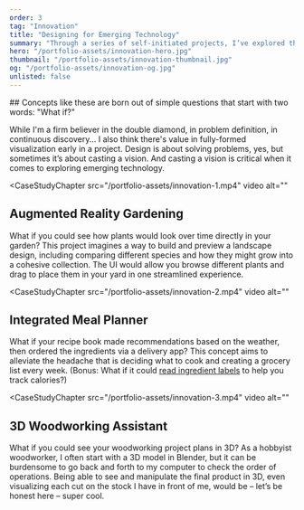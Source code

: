 ```yaml
---
order: 3
tag: "Innovation"
title: "Designing for Emerging Technology"
summary: "Through a series of self-initiated projects, I’ve explored the future of UI beyond the screen, while learning AR, 3D modeling, and interaction design skills."
hero: "/portfolio-assets/innovation-hero.jpg"
thumbnail: "/portfolio-assets/innovation-thumbnail.jpg"
og: "/portfolio-assets/innovation-og.jpg"
unlisted: false
---
```


<div className="max-w-2xl mb-24">
## Concepts like these are born out of simple questions that start with two words: "What if?"

While I'm a firm believer in the double diamond, in problem definition, in continuous discovery... I also think there's value in fully-formed visualization early in a project. Design is about solving problems, yes, but sometimes it’s about casting a vision. And casting a vision is critical when it comes to exploring emerging technology.
</div>

<CaseStudyChapter
src="/portfolio-assets/innovation-1.mp4"
video
alt=""
>
## Augmented Reality Gardening
What if you could see how plants would look over time directly in your garden? This project imagines a way to build and preview a landscape design, including comparing different species and how they might grow into a cohesive collection. The UI would allow you browse different plants and drag to place them in your yard in one streamlined experience.
</CaseStudyChapter>

<CaseStudyChapter
src="/portfolio-assets/innovation-2.mp4"
video
alt=""
>
## Integrated Meal Planner
What if your recipe book made recommendations based on the weather, then ordered the ingredients via a delivery app? This concept aims to alleviate the headache that is deciding what to cook and creating a grocery list every week. (Bonus: What if it could <a target="_blank" href="https://dribbble.com/shots/6032045-Meal-Planner-Concept-Recipe-Builder">read ingredient labels</a> to help you track calories?)
</CaseStudyChapter>

<CaseStudyChapter
src="/portfolio-assets/innovation-3.mp4"
video
alt=""
>
## 3D Woodworking Assistant
What if you could see your woodworking project plans in 3D? As a hobbyist woodworker, I often start with a 3D model in Blender, but it can be burdensome to go back and forth to my computer to check the order of operations. Being able to see and manipulate the final product in 3D, even visualizing each cut on the stock I have in front of me, would be – let’s be honest here – super cool.
</CaseStudyChapter>
